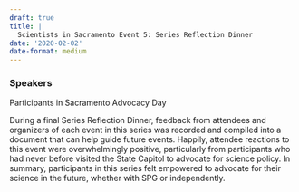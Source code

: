 ```yaml
---
draft: true 
title: |
  Scientists in Sacramento Event 5: Series Reflection Dinner
date: '2020-02-02'
date-format: medium 
---
```



### Speakers  
Participants in Sacramento Advocacy Day

During a final Series Reflection Dinner, feedback from attendees and organizers of each event in this series was recorded and compiled into a document that can help guide future events. Happily, attendee reactions to this event were overwhelmingly positive, particularly from participants who had never before visited the State Capitol to advocate for science policy. In summary, participants in this series felt empowered to advocate for their science in the future, whether with SPG or independently.


